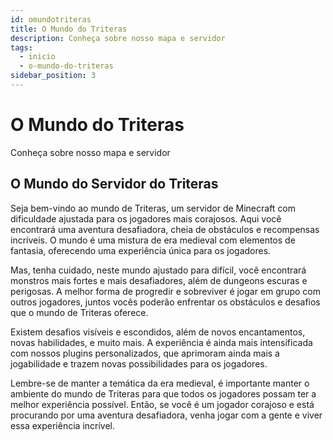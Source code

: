 ```yaml
---
id: omundotriteras
title: O Mundo do Triteras
description: Conheça sobre nosso mapa e servidor
tags:
  - inicio
  - o-mundo-do-triteras
sidebar_position: 3
---
```


# O Mundo do Triteras

Conheça sobre nosso mapa e servidor

## O Mundo do Servidor do Triteras

Seja bem-vindo ao mundo de Triteras, um servidor de Minecraft com dificuldade ajustada para os jogadores mais corajosos. Aqui você encontrará uma aventura desafiadora, cheia de obstáculos e recompensas incríveis. O mundo é uma mistura de era medieval com elementos de fantasia, oferecendo uma experiência única para os jogadores.

Mas, tenha cuidado, neste mundo ajustado para difícil, você encontrará monstros mais fortes e mais desafiadores, além de dungeons escuras e perigosas. A melhor forma de progredir e sobreviver é jogar em grupo com outros jogadores, juntos vocês poderão enfrentar os obstáculos e desafios que o mundo de Triteras oferece.

Existem desafios visíveis e escondidos, além de novos encantamentos, novas habilidades, e muito mais. A experiência é ainda mais intensificada com nossos plugins personalizados, que aprimoram ainda mais a jogabilidade e trazem novas possibilidades para os jogadores.

Lembre-se de manter a temática da era medieval, é importante manter o ambiente do mundo de Triteras para que todos os jogadores possam ter a melhor experiência possível. Então, se você é um jogador corajoso e está procurando por uma aventura desafiadora, venha jogar com a gente e viver essa experiência incrível.
